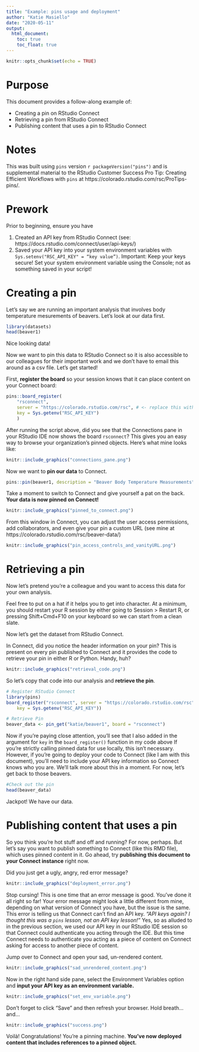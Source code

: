 ```yaml
---
title: "Example: pins usage and deployment"
author: "Katie Masiello"
date: "2020-05-11"
output:
  html_document:
    toc: true
    toc_float: true
---
```


```r
knitr::opts_chunk$set(echo = TRUE)
```

# Purpose 
This document provides a follow-along example of:  

* Creating a pin on RStudio Connect 
* Retrieving a pin from RStudio Connect 
* Publishing content that uses a pin to RStudio Connect  

# Notes 
This was built using `pins` version `r packageVersion("pins")` and is supplemental material to the RStudio Customer Success Pro Tip: Creating Efficient Workflows with `pins` at https://colorado.rstudio.com/rsc/ProTips-pins/. 

# Prework
Prior to beginning, ensure you have  

1. Created an API key from RStudio Connect (see: https://docs.rstudio.com/connect/user/api-keys/)  
1. Saved your API key into your system environment variables with `Sys.setenv("RSC_API_KEY" = “key value”)`.  Important: Keep your keys secure! Set your system environment variable using the Console; not as something saved in your script! 

# Creating a pin
Let's say we are running an important analysis that involves body temperature mesurements of beavers. Let's look at our data first.  
```r
library(datasets)
head(beaver1)
```
Nice looking data!

Now we want to pin this data to RStudio Connect so it is also accessible to our colleagues for their important work and we don't have to email this around as a csv file.  Let's get started!

First, **register the board** so your session knows that it can place content on your Connect board:
```r
pins::board_register(
    "rsconnect", 
    server = "https://colorado.rstudio.com/rsc", # <- replace this with your server name 
    key = Sys.getenv("RSC_API_KEY")
    )
```
  
  
After running the script above, did you see that the Connections pane in your RStudio IDE now shows the board `rsconnect`?  This gives you an easy way to browse your organization's pinned objects.  Here's what mine looks like:  
  
```r
knitr::include_graphics("connections_pane.png")
```
   
Now we want to **pin our data** to Connect. 
```r
pins::pin(beaver1, description = "Beaver Body Temperature Measurements", board = "rsconnect")
```
  
   
Take a moment to switch to Connect and give yourself a pat on the back.  **Your data is now pinned on Connect!**
```r
knitr::include_graphics("pinned_to_connect.png")
```
  
From this window in Connect, you can adjust the user access permissions, add collaborators, and even give your pin a custom URL (see mine at https://colorado.rstudio.com/rsc/beaver-data/)  
```r
knitr::include_graphics("pin_access_controls_and_vanityURL.png")
```
  
  
# Retrieving a pin  
Now let's pretend you're a colleague and you want to access this data for your own analysis.  

Feel free to put on a hat if it helps you to get into character.  At a minimum, you should restart your R session by either going to Session > Restart R, or pressing Shift+Cmd+F10 on your keyboard so we can start from a clean slate.
  
Now let's get the dataset from RStudio Connect. 

In Connect, did you notice the header information on your pin?  This is present on every pin published to Connect and it provides the code to retrieve your pin in either R or Python.  Handy, huh?  

```r
knitr::include_graphics("retrieval_code.png")
```
  
   
So let's copy that code into our analysis and **retrieve the pin**.  
```r
# Register RStudio Connect
library(pins)
board_register("rsconnect", server = "https://colorado.rstudio.com/rsc",
    key = Sys.getenv("RSC_API_KEY"))

# Retrieve Pin
beaver_data <- pin_get("katie/beaver1", board = "rsconnect")
```
   
Now if you're paying close attention, you'll see that I also added in the argument for `key` in the `board_register()` function in my code above  If you're strictly calling pinned data for use locally, this isn't necessary.  However, if you're going to deploy your code to Connect (like I am with this document), you'll need to include your API key information so Connect knows who you are.  We'll talk more about this in a moment.  For now, let's get back to those beavers.
```r
#Check out the pin
head(beaver_data)
```
  
Jackpot!  We have our data.

# Publishing content that uses a pin 
So you think you're hot stuff and off and running?  For now, perhaps.  But let's say you want to publish something to Connect (like this RMD file), which uses pinned content in it.  Go ahead, try **publishing this document to your Connect instance** right now. 

Did you just get a ugly, angry, red error message?  
```r
knitr::include_graphics("deployment_error.png")
```


Stop cursing! This is one time that an error message is good.  You've done it all right so far! Your error message might look a little different from mine, depending on what version of Connect you have, but the issue is the same.  This error is telling us that Connect can't find an API key.  *"API keys again? I thought this was a `pins` lesson, not an API key lesson!"*  Yes, so as alluded to in the previous section, we used our API key in our RStudio IDE session so that Connect could authenticate you acting through the IDE.  But this time Connect needs to authenticate you acting as a piece of content on Connect asking for access to another piece of content.   

Jump over to Connect and open your sad, un-rendered content.  
```r
knitr::include_graphics("sad_unrendered_content.png")
```
  
Now in the right hand side pane, select the Environment Variables option and **input your API key as an environment variable.**  
```r
knitr::include_graphics("set_env_variable.png")
```
  
Don't forget to click "Save" and then refresh your browser.  Hold breath... and... 

```r
knitr::include_graphics("success.png")
```
  

Voilà!  Congratulations!  You're a pinning machine. **You've now deployed content that includes references to a pinned object.**
